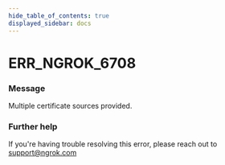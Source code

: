 ```yaml
---
hide_table_of_contents: true
displayed_sidebar: docs
---
```



# ERR_NGROK_6708

### Message

Multiple certificate sources provided.

<ErrorDetails error="err_ngrok_6708" />

### Further help

If you're having trouble resolving this error, please reach out to [support@ngrok.com](mailto:support@ngrok.com?subject=Help%20with%20ERR_NGROK_6708)

